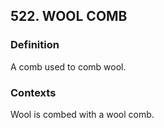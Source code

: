 ## 522. WOOL COMB
### Definition
A comb used to comb wool.

### Contexts
Wool is combed with a wool comb.

